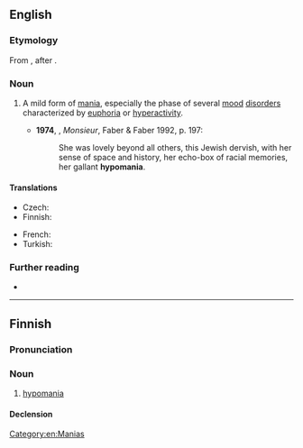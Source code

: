 ==English==
{{wikipedia}}

===Etymology===
From {{confix|en|hypo|mania}}, after {{bor|en|de|Hypomanie}}.

===Noun===
{{en-noun|~}}

# {{lb|en|medicine}} A mild form of [[mania]], especially the phase of several [[mood]] [[disorder]]s characterized by [[euphoria]] or [[hyperactivity]].
#* '''1974''', {{w|Lawrence Durrell}}, ''Monsieur'', Faber & Faber 1992, p. 197:
#*: She was lovely beyond all others, this Jewish dervish, with her sense of space and history, her echo-box of racial memories, her gallant '''hypomania'''.

====Translations====
{{trans-top|mild form of mania}}
* Czech: {{t|cs|hypománie|f}}
* Finnish: {{t+|fi|hypomania}}
{{trans-mid}}
* French: {{t+|fr|hypomanie|f}}
* Turkish: {{t|tr|hipomani}}
{{trans-bottom}}

===Further reading===
* {{R:OneLook}}

[[Category:en:Manias]]

----

==Finnish==

===Pronunciation===
{{fi-pronunciation}}

===Noun===
{{fi-noun}}

# {{lb|fi|medicine}} [[#English|hypomania]]

====Declension====
{{fi-decl-kulkija|hypomani|a}}